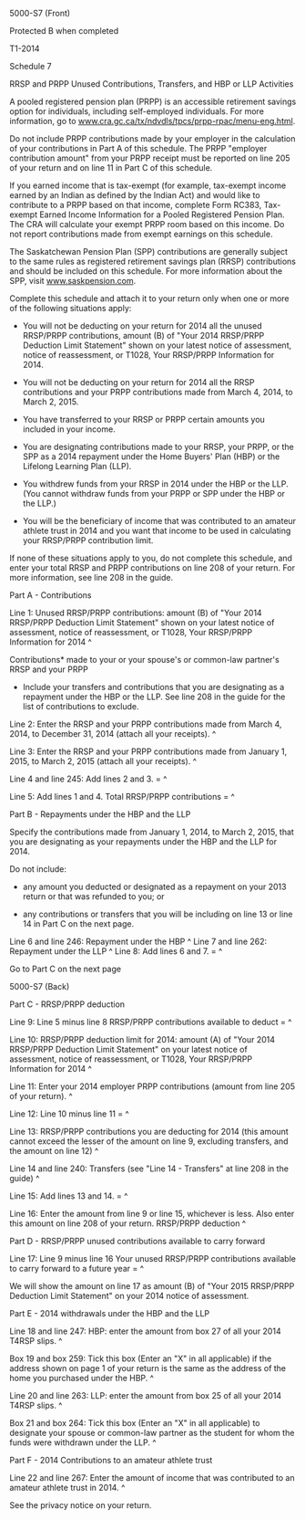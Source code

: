 ﻿5000-S7 (Front) 
 
Protected B when completed 
 
T1-2014 
 
Schedule 7 
 
RRSP and PRPP Unused Contributions, Transfers, and HBP or LLP Activities 
 
A pooled registered pension plan (PRPP) is an accessible retirement savings 
option for individuals, including self-employed individuals. For more 
information, go to www.cra.gc.ca/tx/ndvdls/tpcs/prpp-rpac/menu-eng.html. 
 
Do not include PRPP contributions made by your employer in the calculation of 
your contributions in Part A of this schedule. The PRPP "employer 
contribution amount" from your PRPP receipt must be reported on line 205 of 
your return and on line 11 in Part C of this schedule. 
 
If you earned income that is tax-exempt (for example, tax-exempt income 
earned by an Indian as defined by the Indian Act) and would like to 
contribute to a PRPP based on that income, complete Form RC383, Tax-exempt 
Earned Income Information for a Pooled Registered Pension Plan. The CRA will 
calculate your exempt PRPP room based on this income. Do not report 
contributions made from exempt earnings on this schedule. 
 
The Saskatchewan Pension Plan (SPP) contributions are generally subject to 
the same rules as registered retirement savings plan (RRSP) contributions and 
should be included on this schedule. For more information about the SPP, 
visit www.saskpension.com. 
 
Complete this schedule and attach it to your return only when one or more of 
the following situations apply: 
 
- You will not be deducting on your return for 2014 all the unused RRSP/PRPP 
contributions, amount (B) of "Your 2014 RRSP/PRPP Deduction Limit Statement" 
shown on your latest notice of assessment, notice of reassessment, or T1028, 
Your RRSP/PRPP Information for 2014. 
 
- You will not be deducting on your return for 2014 all the RRSP 
contributions and your PRPP contributions made from March 4, 2014, to March 
2, 2015. 
 
- You have transferred to your RRSP or PRPP certain amounts you included in 
your income. 
 
- You are designating contributions made to your RRSP, your PRPP, or the SPP 
as a 2014 repayment under the Home Buyers' Plan (HBP) or the Lifelong 
Learning Plan (LLP). 
 
- You withdrew funds from your RRSP in 2014 under the HBP or the LLP. (You 
cannot withdraw funds from your PRPP or SPP under the HBP or the LLP.) 
 
- You will be the beneficiary of income that was contributed to an amateur 
athlete trust in 2014 and you want that income to be used in calculating your 
RRSP/PRPP contribution limit. 
 
If none of these situations apply to you, do not complete this schedule, and 
enter your total RRSP and PRPP contributions on line 208 of your return. For 
more information, see line 208 in the guide. 
 
Part A - Contributions 
 
Line 1: Unused RRSP/PRPP contributions: amount (B) of "Your 2014 RRSP/PRPP 
Deduction Limit Statement" shown on your latest notice of assessment, notice 
of reassessment, or T1028, Your RRSP/PRPP Information for 2014 ^
 
Contributions* made to your or your spouse's or common-law partner's RRSP and 
your PRPP 
 
* Include your transfers and contributions that you are designating as a 
repayment under the HBP or the LLP. See line 208 in the guide for the list of 
contributions to exclude. 
 
Line 2: Enter the RRSP and your PRPP contributions made from March 4, 2014, 
to December 31, 2014 (attach all your receipts). ^
 
Line 3: Enter the RRSP and your PRPP contributions made from January 1, 2015, 
to March 2, 2015 (attach all your receipts). ^
 
Line 4 and line 245: Add lines 2 and 3. = ^
 
Line 5: Add lines 1 and 4. Total RRSP/PRPP contributions = ^
 
Part B - Repayments under the HBP and the LLP 
 
Specify the contributions made from January 1, 2014, to March 2, 2015, that 
you are designating as your repayments under the HBP and the LLP for 2014. 
 
Do not include: 
 
- any amount you deducted or designated as a repayment on your 2013 return or 
that was refunded to you; or 
 
- any contributions or transfers that you will be including on line 13 or 
line 14 in Part C on the next page. 
 
Line 6 and line 246: Repayment under the HBP ^
Line 7 and line 262: Repayment under the LLP ^
Line 8: Add lines 6 and 7. = ^
 
Go to Part C on the next page 
 
 
5000-S7 (Back) 
 
Part C - RRSP/PRPP deduction 
 
Line 9: Line 5 minus line 8 RRSP/PRPP contributions available to deduct = ^
 
Line 10: RRSP/PRPP deduction limit for 2014: amount (A) of "Your 2014 
RRSP/PRPP Deduction Limit Statement" on your latest notice of assessment, 
notice of reassessment, or T1028, Your RRSP/PRPP Information for 2014 ^
 
Line 11: Enter your 2014 employer PRPP contributions (amount from line 205 of 
your return). ^
 
Line 12: Line 10 minus line 11 = ^
 
Line 13: RRSP/PRPP contributions you are deducting for 2014 (this amount 
cannot exceed the lesser of the amount on line 9, excluding transfers, and 
the amount on line 12) ^
 
Line 14 and line 240: Transfers (see "Line 14 - Transfers" at line 208 in the 
guide) ^
 
Line 15: Add lines 13 and 14. = ^
 
Line 16: Enter the amount from line 9 or line 15, whichever is less. Also 
enter this amount on line 208 of your return. RRSP/PRPP deduction ^
 
Part D - RRSP/PRPP unused contributions available to carry forward 
 
Line 17: Line 9 minus line 16 Your unused RRSP/PRPP contributions available 
to carry forward to a future year = ^
 
We will show the amount on line 17 as amount (B) of "Your 2015 RRSP/PRPP 
Deduction Limit Statement" on your 2014 notice of assessment. 
 
Part E - 2014 withdrawals under the HBP and the LLP 
 
Line 18 and line 247: HBP: enter the amount from box 27 of all your 2014 
T4RSP slips. ^
 
Box 19 and box 259: Tick this box (Enter an "X" in all applicable) if the 
address shown on page 1 of your return is the same as the address of the home 
you purchased under the HBP. ^
 
Line 20 and line 263: LLP: enter the amount from box 25 of all your 2014 
T4RSP slips. ^
 
Box 21 and box 264: Tick this box (Enter an "X" in all applicable) to 
designate your spouse or common-law partner as the student for whom the funds 
were withdrawn under the LLP. ^
 
Part F - 2014 Contributions to an amateur athlete trust 
 
Line 22 and line 267: Enter the amount of income that was contributed to an 
amateur athlete trust in 2014. ^
 
See the privacy notice on your return.
